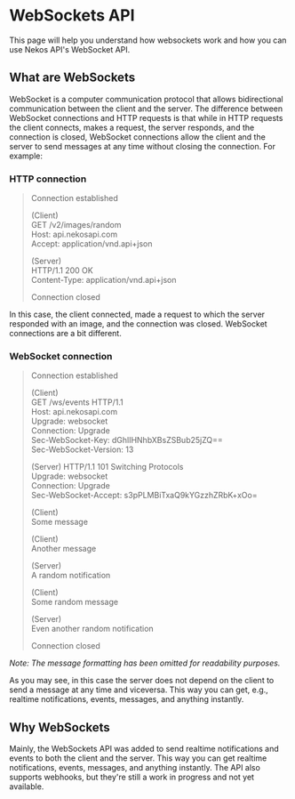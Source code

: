 # WebSockets API

This page will help you understand how websockets work and how you can use Nekos API's WebSocket API.

## What are WebSockets

WebSocket is a computer communication protocol that allows bidirectional communication between the client and the server. The difference between WebSocket connections and HTTP requests is that while in HTTP requests the client connects, makes a request, the server responds, and the connection is closed, WebSocket connections allow the client and the server to send messages at any time without closing the connection. For example:

### HTTP connection

> Connection established
>
> (Client)<br/>
> GET /v2/images/random<br/>
> Host: api.nekosapi.com<br/>
> Accept: application/vnd.api+json
>
> (Server)<br/>
> HTTP/1.1 200 OK<br/>
> Content-Type: application/vnd.api+json
>
> Connection closed

In this case, the client connected, made a request to which the server responded with an image, and the connection was closed. WebSocket connections are a bit different.

### WebSocket connection

> Connection established
>
> (Client)<br/>
> GET /ws/events HTTP/1.1<br/>
> Host: api.nekosapi.com<br/>
> Upgrade: websocket<br/>
> Connection: Upgrade<br/>
> Sec-WebSocket-Key: dGhlIHNhbXBsZSBub25jZQ==<br/>
> Sec-WebSocket-Version: 13
>
> (Server)
> HTTP/1.1 101 Switching Protocols<br/>
> Upgrade: websocket<br/>
> Connection: Upgrade<br/>
> Sec-WebSocket-Accept: s3pPLMBiTxaQ9kYGzzhZRbK+xOo=
>
> (Client)<br/>
> Some message
>
> (Client)<br/>
> Another message
>
> (Server)<br/>
> A random notification
>
> (Client)<br/>
> Some random message
>
> (Server)<br/>
> Even another random notification
>
> Connection closed

*Note: The message formatting has been omitted for readability purposes.*

As you may see, in this case the server does not depend on the client to send a message at any time and viceversa. This way you can get, e.g., realtime notifications, events, messages, and anything instantly.

## Why WebSockets

Mainly, the WebSockets API was added to send realtime notifications and events to both the client and the server. This way you can get realtime notifications, events, messages, and anything instantly. The API also supports webhooks, but they're still a work in progress and not yet available.